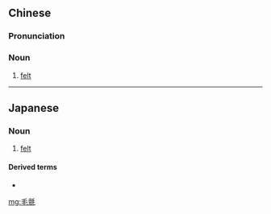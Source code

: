 {{also|毛毡}}
==Chinese==
{{zh-forms|s=毛毡}}

===Pronunciation===
{{zh-pron
|m=máozhān
|cat=n
}}

===Noun===
{{zh-noun}}

# [[felt]]

----

==Japanese==
{{ja-kanjitab|もう|せん|yomi=o}}

===Noun===
{{ja-noun|もうせん}}

# [[felt]]

====Derived terms====
* {{ja-r|毛氈苔|もうせんごけ}}

[[mg:毛氈]]